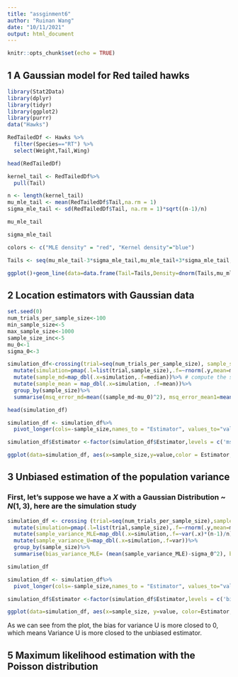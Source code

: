 ```yaml
---
title: "assginment6"
author: "Ruinan Wang"
date: "10/11/2021"
output: html_document
---
```


```r
knitr::opts_chunk$set(echo = TRUE)
```

## 1 A Gaussian model for Red tailed hawks
```r
library(Stat2Data)
library(dplyr)
library(tidyr)
library(ggplot2)
library(purrr)
data("Hawks")

RedTailedDf <- Hawks %>%
  filter(Species=="RT") %>%
  select(Weight,Tail,Wing)

head(RedTailedDf)

kernel_tail <- RedTailedDf%>%
  pull(Tail)

n <- length(kernel_tail)
mu_mle_tail <- mean(RedTailedDf$Tail,na.rm = 1)
sigma_mle_tail <- sd(RedTailedDf$Tail, na.rm = 1)*sqrt((n-1)/n)

mu_mle_tail

sigma_mle_tail

colors <- c("MLE density" = "red", "Kernel density"="blue")

Tails <- seq(mu_mle_tail-3*sigma_mle_tail,mu_mle_tail+3*sigma_mle_tail, by=sigma_mle_tail*0.001)

ggplot()+geom_line(data=data.frame(Tail=Tails,Density=dnorm(Tails,mu_mle_tail,sigma_mle_tail)),aes(x=Tail,y=Density, color = "MLE density")) + geom_density(data=tibble(kernel_tail),aes(x=kernel_tail,color="Kernel density"))+labs(y="Density function (mm)", color="Estimator")+theme_bw()+scale_color_manual(values=colors)
```


## 2 Location estimators with Gaussian data
```r
set.seed(0)
num_trials_per_sample_size<-100
min_sample_size<-5
max_sample_size<-1000
sample_size_inc<-5
mu_0<-1
sigma_0<-3

simulation_df<-crossing(trial=seq(num_trials_per_sample_size), sample_size=seq(min_sample_size, max_sample_size,sample_size_inc))%>% # create data frame of all pairs of sample_size and trial
  mutate(simulation=pmap(.l=list(trial,sample_size),.f=~rnorm(.y,mean=mu_0,sd=sigma_0)))%>% # simulate sequences of Gaussian random variables
  mutate(sample_md=map_dbl(.x=simulation,.f=median))%>% # compute the sample medians
  mutate(sample_mean = map_dbl(.x=simulation, .f=mean))%>%
  group_by(sample_size)%>%
  summarise(msq_error_md=mean((sample_md-mu_0)^2), msq_error_mean1=mean((sample_mean-mu_0)^2),msq_error_mean2=(mean(sample_mean)-mu_0)^2+(mean(sample_mean-mean(sample_mean)))^2)

head(simulation_df)

simulation_df <- simulation_df%>%
  pivot_longer(cols=-sample_size,names_to = "Estimator", values_to="value")

simulation_df$Estimator <-factor(simulation_df$Estimator,levels = c('msq_error_mean1','msq_error_mean2','msq_error_md'),labels=c("Mean1","Mean2","Meidan"))

ggplot(data=simulation_df, aes(x=sample_size,y=value,color = Estimator, linetype=Estimator))+geom_point()+geom_smooth() +theme_bw() + labs(x="Sample size", y= "Mean Square Error")+xlim(5,500)+ylim(0,0.35)
```

## 3  Unbiased estimation of the population variance


### First, let's suppose we have a $X$ with a Gaussian Distribution ~ $N (1,3)$, here are the simulation study
```r

simulation_df <- crossing (trial=seq(num_trials_per_sample_size),sample_size=seq(min_sample_size,max_sample_size,sample_size_inc)) %>%
  mutate(simulation=pmap(.l=list(trial,sample_size),.f=~rnorm(.y,mean=mu_0,sd=sigma_0)))%>%
  mutate(sample_variance_MLE=map_dbl(.x=simulation,.f=~var(.x)*(n-1)/n)) %>%
  mutate(sample_variance_U=map_dbl(.x=simulation,.f=var))%>%
  group_by(sample_size)%>%
  summarise(bias_variance_MLE= (mean(sample_variance_MLE)-sigma_0^2), bias_variance_U= (mean(sample_variance_U)-sigma_0^2))

simulation_df

simulation_df <- simulation_df%>%
  pivot_longer(cols=-sample_size,names_to = "Estimator", values_to="value")

simulation_df$Estimator <-factor(simulation_df$Estimator,levels = c('bias_variance_MLE','bias_variance_U'),labels=c("Variance MLE","Variance U"))

ggplot(data=simulation_df, aes(x=sample_size, y=value, color=Estimator, linetype=Estimator)) +geom_smooth(se=FALSE)+theme_bw()+labs(x="Sample Size", y="Bias Value")+ylim(-0.2,0.2) + geom_hline(aes(yintercept=0),color="blue")

```

As we can see from the plot, the bias for variance U is more closed to 0, which means Variance U is more closed to the unbiased estimator.



## 5 Maximum likelihood estimation with the Poisson distribution


```r

```


